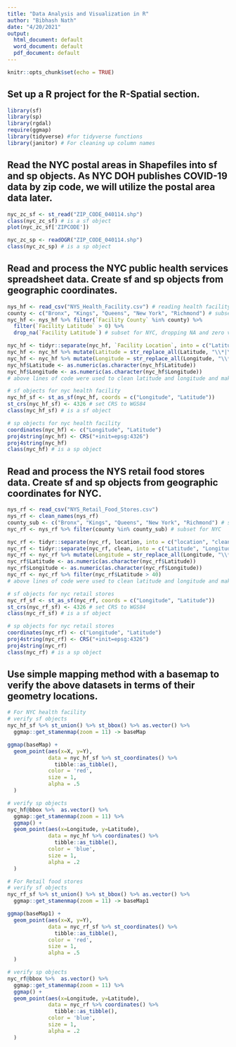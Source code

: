 ```yaml
---
title: "Data Analysis and Visualization in R"
author: "Bibhash Nath"
date: "4/20/2021"
output:
  html_document: default
  word_document: default
  pdf_document: default
---
```


```r

knitr::opts_chunk$set(echo = TRUE)

```

## Set up a R project for the R-Spatial section. 

```r
library(sf)
library(sp)
library(rgdal)
require(ggmap)
library(tidyverse) #for tidyverse functions
library(janitor) # For cleaning up column names
```

## Read the NYC postal areas in Shapefiles into sf and sp objects. As NYC DOH publishes COVID-19 data by zip code, we will utilize the postal area data later.

```r
nyc_zc_sf <- st_read("ZIP_CODE_040114.shp")
class(nyc_zc_sf) # is a sf object
plot(nyc_zc_sf['ZIPCODE'])

nyc_zc_sp <- readOGR("ZIP_CODE_040114.shp")
class(nyc_zc_sp) # is a sp object
```

## Read and process the NYC public health services spreadsheet data. Create sf and sp objects from geographic coordinates.

```r
nys_hf <- read_csv("NYS_Health_Facility.csv") # reading health facility data
county <- c("Bronx", "Kings", "Queens", "New York", "Richmond") # subset for NYC
nyc_hf <- nys_hf %>% filter(`Facility County` %in% county) %>% 
  filter(`Facility Latitude` > 0) %>%
  drop_na(`Facility Latitude`) # subset for NYC, dropping NA and zero values

nyc_hf <- tidyr::separate(nyc_hf, `Facility Location`, into = c("Latitude", "Longitude"), sep = ",")
nyc_hf <- nyc_hf %>% mutate(Latitude = str_replace_all(Latitude, "\\*|\\(|\\)", ""))
nyc_hf <- nyc_hf %>% mutate(Longitude = str_replace_all(Longitude, "\\*|\\(|\\)", ""))
nyc_hf$Latitude <- as.numeric(as.character(nyc_hf$Latitude))
nyc_hf$Longitude <- as.numeric(as.character(nyc_hf$Longitude))
# above lines of code were used to clean latitude and longitude and make numeric.
```

```r
# sf objects for nyc health facility
nyc_hf_sf <- st_as_sf(nyc_hf, coords = c("Longitude", "Latitude"))
st_crs(nyc_hf_sf) <- 4326 # set CRS to WGS84
class(nyc_hf_sf) # is a sf object

# sp objects for nyc health facility
coordinates(nyc_hf) <- c("Longitude", "Latitude")
proj4string(nyc_hf) <- CRS("+init=epsg:4326")
proj4string(nyc_hf)
class(nyc_hf) # is a sp object
```

## Read and process the NYS retail food stores data. Create sf and sp objects from geographic coordinates for NYC.

```r
nys_rf <- read_csv("NYS_Retail_Food_Stores.csv")
nys_rf <- clean_names(nys_rf)
county_sub <- c("Bronx", "Kings", "Queens", "New York", "Richmond") # subset for NYC
nyc_rf <- nys_rf %>% filter(county %in% county_sub) # subset for NYC

nyc_rf <- tidyr::separate(nyc_rf, location, into = c("location", "clean"), sep = "[(]")
nyc_rf <- tidyr::separate(nyc_rf, clean, into = c("Latitude", "Longitude"), sep = ",")
nyc_rf <- nyc_rf %>% mutate(Longitude = str_replace_all(Longitude, "\\*|\\(|\\)", ""))
nyc_rf$Latitude <- as.numeric(as.character(nyc_rf$Latitude))
nyc_rf$Longitude <- as.numeric(as.character(nyc_rf$Longitude))
nyc_rf <- nyc_rf %>% filter(nyc_rf$Latitude > 40)
# above lines of code were used to clean latitude and longitude and make numeric.
```

```r
# sf objects for nyc retail stores
nyc_rf_sf <- st_as_sf(nyc_rf, coords = c("Longitude", "Latitude"))
st_crs(nyc_rf_sf) <- 4326 # set CRS to WGS84
class(nyc_rf_sf) # is a sf object

# sp objects for nyc retail stores
coordinates(nyc_rf) <- c("Longitude", "Latitude")
proj4string(nyc_rf) <- CRS("+init=epsg:4326")
proj4string(nyc_rf)
class(nyc_rf) # is a sp object
```

## Use simple mapping method with a basemap to verify the above datasets in terms of their geometry locations.

```r
# For NYC health facility
# verify sf objects
nyc_hf_sf %>% st_union() %>% st_bbox() %>% as.vector() %>%
  ggmap::get_stamenmap(zoom = 11) -> baseMap

ggmap(baseMap) +
  geom_point(aes(x=X, y=Y), 
             data = nyc_hf_sf %>% st_coordinates() %>% 
               tibble::as_tibble(),
             color = 'red',
             size = 1,
             alpha = .5
  )
```

```r
# verify sp objects
nyc_hf@bbox %>%  as.vector() %>%
  ggmap::get_stamenmap(zoom = 11) %>%
  ggmap() +
  geom_point(aes(x=Longitude, y=Latitude), 
             data = nyc_hf %>% coordinates() %>% 
               tibble::as_tibble(),
             color = 'blue',
             size = 1,
             alpha = .2
  )
```

```r
# For Retail food stores
# verify sf objects
nyc_rf_sf %>% st_union() %>% st_bbox() %>% as.vector() %>%
  ggmap::get_stamenmap(zoom = 11) -> baseMap1

ggmap(baseMap1) +
  geom_point(aes(x=X, y=Y), 
             data = nyc_rf_sf %>% st_coordinates() %>% 
               tibble::as_tibble(),
             color = 'red',
             size = 1,
             alpha = .5
  )
```

```r
# verify sp objects
nyc_rf@bbox %>%  as.vector() %>%
  ggmap::get_stamenmap(zoom = 11) %>%
  ggmap() +
  geom_point(aes(x=Longitude, y=Latitude), 
             data = nyc_rf %>% coordinates() %>% 
               tibble::as_tibble(),
             color = 'blue',
             size = 1,
             alpha = .2
  )
```

